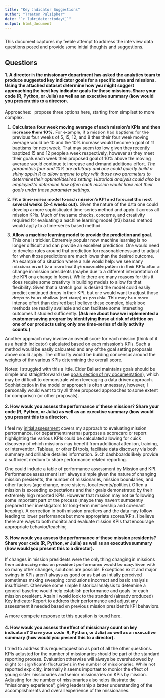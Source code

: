 ```yaml
---
title: "Key Indicator Suggestions"
author: "Trenton Pulsipher"
date: "`r lubridate::today()`"
output: html_document
---
```


```r

```

This document captures my feeble attempt to address the interview data questions posed and provide some initial thoughts and suggestions.

## Questions

#### 1. A director in the missionary department has asked the analytics team to produce suggested key indicator goals for a specific area and missions. Using the attached dataset determine how you might suggest approaching the best key indicator goals for these missions. Share your code (R, Python, or Julia) as well as an executive summary (how would you present this to a director).

Approaches: I propose three options here, starting from simpliest to more complex. 
  
  1. **Calculate a four week moving average of each mission's KPIs and then increase them 10%.** For example, if a mission had baptisms for the previous four weeks of 5, 15, 12, and 8 then their four week moving average would be 10 and the 10% increase would become a goal of 11 baptisms for next week. That may seem too low given they recently baptized 15 and 12 people a week respectively, however as they meet their goals each week their proposed goal of 10% above the moving average would continue to increase and demand additional effort. *The parameters four and 10% are arbitrary and one could quickly build a shiny app in R to allow anyone to play with those two parameters to determine their optimal/desired setting. Historical analysis could also be employed to determine how often each mission would have met their goals under those parameter settings.*
  
  2. **Fit a time-series model to each mission's KPI and forecast the next several weeks (2-4 weeks out).** Given the nature of the data one could develop a more sophisticated time-series method and apply it across all mission KPIs. Much of the same checks, concerns, and creativity required for evaluating a machine learning model (#3) based method would apply to a time-series based method.
  
  3. **Allow a machine learning model to provide the prediction and goal.** This one is trickier. Extremely popular now, machine learning is no longer difficult and can provide an excellent prediction. One would need to develop rules around that prediction for reasonableness and to adjust for when those predictions are much lower than the desired outcome. An example of a situation where a rule would help: we see many missions revert to a more healthy/reasonable pattern in their KPIs after a change in mission presidents (maybe due to a different interpretation of the KPI or a change in focus). While there are many reasons for this it does require some creativity in building models to allow for that flexibility. Given that a stretch goal is desired the model could easily predict continued drops in their KPI, but one would want to adjust those drops to be as shallow (not steep) as possible. This may be a more intense effort than desired but I believe these complex, black box methods are readily available and can facilitate some interesting outcomes if studied sufficiently. **(Ask me about how we implemented a customer saving program by identifying those at risk of attrition on one of our products using only one time-series of daily activity counts.)**

Another approach may involve an overall score for each mission (think of it as a health indicator) calculated based on each misssion's KPIs. Such a method would be easily calculated and any of the goal setting proposals above could apply. The difficulty would be building concensus around the weights of the various KPIs determining the overall score.

Notes: I struggled with this a little. Elder Ballard maintains goals should be simple and straightforward (see [goals section of my documentation](notes-thoughts.html)), which may be difficult to demonstrate when leveraging a data driven approach. Sophistication in the model or approach is often unnessary, however, I personally would want to try all three proposed approaches to some extent for comparison (or other proposals). 


#### 2. How would you assess the performance of these missions? Share your code (R, Python, or Julia) as well as an executive summary (how would you present this to a director).

I feel my [initial assessment](notes-thoughts.html) covers my approach to evaluating mission performance. For department internal purposes a scorecard or report highlighting the various KPIs could be calculated allowing for quick discovery of which missions may benefit from additional attention, training, or intervention. Tableau, or other BI tools, facilitate data discovery via both summary and drillable detailed information. Such dashboards likely provide a sufficient medium to share performance related reporting.

One could include a table of performance assessment by Mission and KPI. Performance assessment isn't always simple given the nature of changing mission presidents, the number of missionaries, mission boundaries, and other factors (age change, more sisters, local events/politics). Often a mission is exceeding expectations and their goals demonstrated by their extremely high reported KPIs. However that mission may not be following some important part of the process (maybe they haven't sufficiently prepared their investigators for long-term membership and covenant keeping). A correction in both mission practices and the data may follow leading to lower performance but more appropriate scores/KPIs. I believe there are ways to both monitor and evaluate mission KPIs that encourage appropriate behavior/teaching. 


#### 3. How would you assess the performance of these mission presidents? Share your code (R, Python, or Julia) as well as an executive summary (how would you present this to a director).

If changes in mission presidents were the only thing changing in missions then addressing mission president performance would be easy. Even with so many other changes, solutions are possible. Exceptions exist and major swings in KPIs aren't always as good or as bad as intially perceived sometimes making sweeping conclusions incorrect and basic analysis insufficient. Otherwise some simple historical analysis to determine a general baseline would help establish performance and goals for each mission president. Again I would look to the standard (already produced) Key Indicator Report to address their performance and adjust any assessment if needed based on previous mission president's KPI behaviors.

A more complete response to this question is found [here](missionPresidentPerformance.html).


#### 4. How would you assess the effect of missionary count on key indicators? Share your code (R, Python, or Julia) as well as an executive summary (how would you present this to a director).

I tried to address this request/question as part of all the other questions. KPIs adjusted for the number of missionaries should be part of the standard reporting process. Evaluation otherwise will always be overshadowed by slight (or significant) fluctuations in the number of missionaries. While not reported explicitly, internally it seems important to monior the effect of young sister missionaries and senior missionaries on KPIs by mission. Adjusting for the number of missionaries also helps illustrate the "missionary experience", giving leadership a better understanding of the accomplishments and overall experience of the missionaries.

